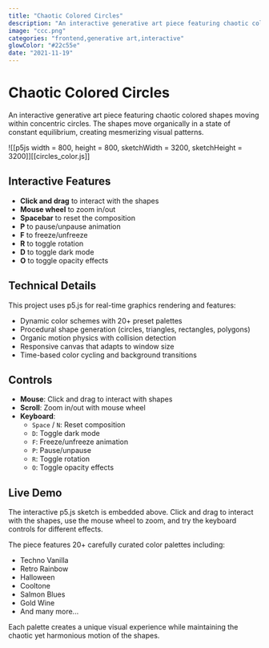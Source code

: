 ```yaml
---
title: "Chaotic Colored Circles"
description: "An interactive generative art piece featuring chaotic colored shapes moving within concentric circles."
image: "ccc.png"
categories: "frontend,generative art,interactive"
glowColor: "#22c55e"
date: "2021-11-19"
---
```


# Chaotic Colored Circles

An interactive generative art piece featuring chaotic colored shapes moving within concentric circles. The shapes move organically in a state of constant equilibrium, creating mesmerizing visual patterns.

![[p5js width = 800, height = 800, sketchWidth = 3200, sketchHeight =  3200]][[circles_color.js]]

## Interactive Features

- **Click and drag** to interact with the shapes
- **Mouse wheel** to zoom in/out
- **Spacebar** to reset the composition
- **P** to pause/unpause animation
- **F** to freeze/unfreeze
- **R** to toggle rotation
- **D** to toggle dark mode
- **O** to toggle opacity effects

## Technical Details

This project uses p5.js for real-time graphics rendering and features:

- Dynamic color schemes with 20+ preset palettes
- Procedural shape generation (circles, triangles, rectangles, polygons)
- Organic motion physics with collision detection
- Responsive canvas that adapts to window size
- Time-based color cycling and background transitions

## Controls

- **Mouse**: Click and drag to interact with shapes
- **Scroll**: Zoom in/out with mouse wheel
- **Keyboard**:
  - `Space` / `N`: Reset composition
  - `D`: Toggle dark mode
  - `F`: Freeze/unfreeze animation
  - `P`: Pause/unpause
  - `R`: Toggle rotation
  - `O`: Toggle opacity effects

## Live Demo

The interactive p5.js sketch is embedded above. Click and drag to interact with the shapes, use the mouse wheel to zoom, and try the keyboard controls for different effects.


The piece features 20+ carefully curated color palettes including:
- Techno Vanilla
- Retro Rainbow  
- Halloween
- Cooltone
- Salmon Blues
- Gold Wine
- And many more...

Each palette creates a unique visual experience while maintaining the chaotic yet harmonious motion of the shapes.